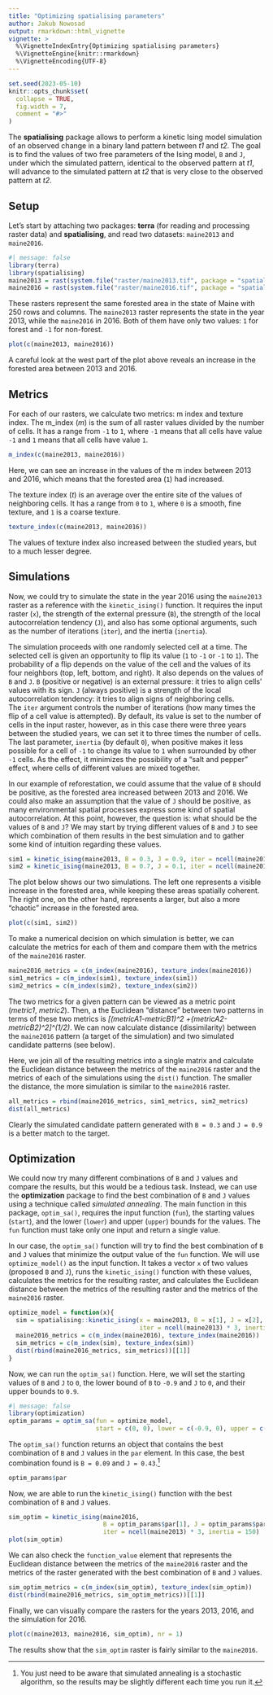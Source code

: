 ```yaml
---
title: "Optimizing spatialising parameters"
author: Jakub Nowosad
output: rmarkdown::html_vignette
vignette: >
  %\VignetteIndexEntry{Optimizing spatialising parameters}
  %\VignetteEngine{knitr::rmarkdown}
  %\VignetteEncoding{UTF-8}
---
```


```r
set.seed(2023-05-10)
knitr::opts_chunk$set(
  collapse = TRUE,
  fig.width = 7,
  comment = "#>"
)
```

The **spatialising** package allows to perform a kinetic Ising model simulation of an observed change in a binary land pattern between *t1* and *t2*.
The goal is to find the values of two free parameters of the Ising model, `B` and `J`, under which the simulated pattern, identical to the observed pattern at *t1*, will advance to the simulated pattern at *t2* that is very close to the observed pattern at *t2*.

## Setup

Let's start by attaching two packages: **terra** (for reading and processing raster data) and **spatialising**, and read two datasets: `maine2013` and `maine2016`.

```r
#| message: false
library(terra)
library(spatialising)
maine2013 = rast(system.file("raster/maine2013.tif", package = "spatialising"))
maine2016 = rast(system.file("raster/maine2016.tif", package = "spatialising"))
```

These rasters represent the same forested area in the state of Maine with 250 rows and columns.
The `maine2013` raster represents the state in the year 2013, while the `maine2016` in 2016. 
Both of them have only two values: `1` for forest and `-1` for non-forest.

```r
plot(c(maine2013, maine2016))
```

A careful look at the west part of the plot above reveals an increase in the forested area between 2013 and 2016.

## Metrics

For each of our rasters, we calculate two metrics: m index and texture index. 
The m_index ($m$) is the sum of all raster values divided by the number of cells.
It has a range from `-1` to `1`, where `-1` means that all cells have value `-1` and `1` means that all cells have value `1`.

```r
m_index(c(maine2013, maine2016))
```

Here, we can see an increase in the values of the m index between 2013 and 2016, which means that the forested area (`1`) had increased.

The texture index ($t$) is an average over the entire site of the values of neighboring cells.
It has a range from `0` to `1`, where `0` is a smooth, fine texture, and `1` is a coarse texture.

```r
texture_index(c(maine2013, maine2016))
```

The values of texture index also increased between the studied years, but to a much lesser degree.

## Simulations

Now, we could try to simulate the state in the year 2016 using the `maine2013` raster as a reference with the `kinetic_ising()` function.
It requires the input raster (`x`), the strength of the external pressure (`B`), the strength of the local autocorrelation tendency (`J`), and also has some optional arguments, such as the number of iterations (`iter`), and the inertia (`inertia`).

The simulation proceeds with one randomly selected cell at a time.
The selected cell is given an opportunity to flip its value (`1` to `-1` or  `-1` to `1`).
The probability of a flip depends on the value of the cell and the values of its four neighbors (top, left, bottom, and right).
It also depends on the values of `B` and `J`.
`B` (positive or negative) is an external pressure: it tries to align cells' values with its sign.
`J` (always positive) is a strength of the local autocorrelation tendency: it tries to align signs of neighboring cells.  
The `iter` argument controls the number of iterations (how many times the flip of a cell value is attempted). 
By default, its value is set to the number of cells in the input raster, however, as in this case there were three years between the studied years, we can set it to three times the number of cells.
The last parameter, `inertia` (by default `0`), when positive makes it less possible for a cell of `-1` to change its value to `1` when surrounded by other `-1` cells.
As the effect, it minimizes the possibility of a "salt and pepper" effect, where cells of different values are mixed together.

In our example of reforestation, we could assume that the value of `B` should be positive, as the forested area increased between 2013 and 2016.
We could also make an assumption that the value of `J` should be positive, as many environmental spatial processes express some kind of spatial autocorrelation.
At this point, however, the question is: what should be the values of `B` and `J`?
We may start by trying different values of `B` and `J` to see which combination of them results in the best simulation and to gather some kind of intuition regarding these values.

```r
sim1 = kinetic_ising(maine2013, B = 0.3, J = 0.9, iter = ncell(maine2013) * 3, inertia = 150)
sim2 = kinetic_ising(maine2013, B = 0.7, J = 0.1, iter = ncell(maine2013) * 3, inertia = 150)
```

The plot below shows our two simulations.
The left one represents a visible increase in the forested area, while keeping these areas spatially coherent.
The right one, on the other hand, represents a larger, but also a more "chaotic" increase in the forested area.

```r
plot(c(sim1, sim2))
```

To make a numerical decision on which simulation is better, we can calculate the metrics for each of them and compare them with the metrics of the `maine2016` raster.

```r
maine2016_metrics = c(m_index(maine2016), texture_index(maine2016))
sim1_metrics = c(m_index(sim1), texture_index(sim1))
sim2_metrics = c(m_index(sim2), texture_index(sim2))
```

The two metrics for a given pattern can be viewed as a metric point (*metric1*, *metric2*).
Then, a the Euclidean "distance" between two patterns in terms of these two metrics is *[(metricA1-metricB1)^2 +{metricA2-metricB2)^2]^(1/2)*.
We can now calculate distance (dissimilarity) between the `maine2016` pattern (a target of the simulation) and two simulated candidate patterns (see below).

Here, we join all of the resulting metrics into a single matrix and calculate the Euclidean distance between the metrics of the `maine2016` raster and the metrics of each of the simulations using the `dist()` function.
The smaller the distance, the more simulation is similar to the `maine2016` raster.

```r
all_metrics = rbind(maine2016_metrics, sim1_metrics, sim2_metrics)
dist(all_metrics)
```

Clearly the simulated candidate pattern generated with `B = 0.3` and `J = 0.9` is a better match to the target.

## Optimization

We could now try many different combinations of `B` and `J` values and compare the results, but this would be a tedious task.
Instead, we can use the **optimization** package to find the best combination of `B` and `J` values using a technique called *simulated annealing*.
The main function in this package, `optim_sa()`, requires the input function (`fun`), the starting values (`start`), and the lower (`lower`) and upper (`upper`) bounds for the values.
The `fun` function must take only one input and return a single value.

In our case, the `optim_sa()` function will try to find the best combination of `B` and `J` values that minimize the output value of the `fun` function.
We will use `optimize_model()` as the input function.
It takes a vector `x` of two values (proposed `B` and `J`), runs the `kinetic_ising()` function with these values, calculates the metrics for the resulting raster, and calculates the Euclidean distance between the metrics of the resulting raster and the metrics of the `maine2016` raster.

```r
optimize_model = function(x){
  sim = spatialising::kinetic_ising(x = maine2013, B = x[1], J = x[2], 
                                    iter = ncell(maine2013) * 3, inertia = 150)  
  maine2016_metrics = c(m_index(maine2016), texture_index(maine2016))
  sim_metrics = c(m_index(sim), texture_index(sim))             
  dist(rbind(maine2016_metrics, sim_metrics))[[1]]
}
```

Now, we can run the `optim_sa()` function.
Here, we will set the starting values of `B` and `J` to `0`, the lower bound of `B` to `-0.9` and `J` to `0`, and their upper bounds to `0.9`.

```r
#| message: false
library(optimization)
optim_params = optim_sa(fun = optimize_model, 
                        start = c(0, 0), lower = c(-0.9, 0), upper = c(0.9, 0.9))
```

The `optim_sa()` function returns an object that contains the best combination of `B` and `J` values in the `par` element.
In this case, the best combination found is `B = 0.09` and `J = 0.43`.^[You just need to be aware that simulated annealing is a stochastic algorithm, so the results may be slightly different each time you run it.]

```r
optim_params$par
```

Now, we are able to run the `kinetic_ising()` function with the best combination of `B` and `J` values.

```r
sim_optim = kinetic_ising(maine2016, 
                          B = optim_params$par[1], J = optim_params$par[2], 
                          iter = ncell(maine2013) * 3, inertia = 150)
plot(sim_optim)
```

We can also check the `function_value` element that represents the Euclidean distance between the metrics of the `maine2016` raster and the metrics of the raster generated with the best combination of `B` and `J` values.

```r
sim_optim_metrics = c(m_index(sim_optim), texture_index(sim_optim))             
dist(rbind(maine2016_metrics, sim_optim_metrics))[[1]]
```

Finally, we can visually compare the rasters for the years 2013, 2016, and the simulation for 2016.

```r
plot(c(maine2013, maine2016, sim_optim), nr = 1)
```

The results show that the `sim_optim` raster is fairly similar to the `maine2016`.
